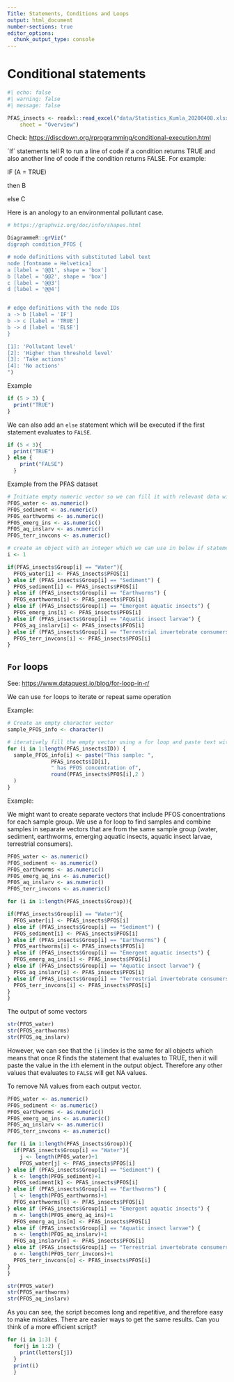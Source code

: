 ```yaml
---
Title: Statements, Conditions and Loops
output: html_document
number-sections: true
editor_options: 
  chunk_output_type: console
---
```


# Conditional statements

```r
#| echo: false
#| warning: false
#| message: false

PFAS_insects <- readxl::read_excel("data/Statistics_Kumla_20200408.xlsx", 
    sheet = "Overview")
```

Check: <https://discdown.org/rprogramming/conditional-execution.html>

´If´ statements tell R to run a line of code if a condition returns TRUE and also another line of code if the condition returns FALSE. For example:

IF (A = TRUE)

then B

else C

Here is an anology to an environmental pollutant case.

```r

# https://graphviz.org/doc/info/shapes.html

DiagrammeR::grViz("
digraph condition_PFOS {

# node definitions with substituted label text
node [fontname = Helvetica]
a [label = '@@1', shape = 'box']
b [label = '@@2', shape = 'box']
c [label = '@@3']
d [label = '@@4']


# edge definitions with the node IDs
a -> b [label = 'IF']
b -> c [label = 'TRUE']
b -> d [label = 'ELSE']
}

[1]: 'Pollutant level'
[2]: 'Higher than threshold level'
[3]: 'Take actions'
[4]: 'No actions'
")
```

Example

```r

if (5 > 3) {
  print("TRUE")
}

```

We can also add an `else` statement which will be executed if the first statement evaluates to `FALSE`.

```r
if (5 < 3){
  print("TRUE")
} else {
    print("FALSE")
  }

```

Example from the PFAS dataset

```r
# Initiate empty numeric vector so we can fill it with relevant data with the if statement
PFOS_water <- as.numeric()
PFOS_sediment <- as.numeric()
PFOS_earthworms <- as.numeric()
PFOS_emerg_ins <- as.numeric()
PFOS_aq_inslarv <- as.numeric()
PFOS_terr_invcons <- as.numeric()

# create an object with an integer which we can use in below if statement so we dont need to change all values in the if statement
i <- 1

if(PFAS_insects$Group[i] == "Water"){
  PFOS_water[i] <- PFAS_insects$PFOS[i]
} else if (PFAS_insects$Group[i] == "Sediment") {
  PFOS_sediment[i] <- PFAS_insects$PFOS[i]
} else if (PFAS_insects$Group[i] == "Earthworms") {
  PFOS_earthworms[i] <- PFAS_insects$PFOS[i]
} else if (PFAS_insects$Group[1] == "Emergent aquatic insects") {
  PFOS_emerg_ins[i] <- PFAS_insects$PFOS[i]
} else if (PFAS_insects$Group[i] == "Aquatic insect larvae") {
  PFOS_aq_inslarv[i] <- PFAS_insects$PFOS[i]
} else if (PFAS_insects$Group[i] == "Terrestrial invertebrate consumers") {
  PFOS_terr_invcons[i] <- PFAS_insects$PFOS[i]
}

```

## `For` loops

See: <https://www.dataquest.io/blog/for-loop-in-r/>

We can use `for` loops to iterate or repeat same operation

Example:

```r
# Create an empty character vector
sample_PFOS_info <- character()

# iteratively fill the empty vector using a for loop and paste text with different cells at the i:th position of each selected column
for (i in 1:length(PFAS_insects$ID)) {
  sample_PFOS_info[i] <- paste("This sample: ", 
              PFAS_insects$ID[i], 
              " has PFOS concentration of", 
              round(PFAS_insects$PFOS[i],2 )
  )
}

```

Example:

We might want to create separate vectors that include PFOS concentrations for each sample group. We use a for loop to find samples and combine samples in separate vectors that are from the same sample group (water, sediment, earthworms, emerging aquatic insects, aquatic insect larvae, terrestrial consumers).

```r

PFOS_water <- as.numeric()
PFOS_sediment <- as.numeric()
PFOS_earthworms <- as.numeric()
PFOS_emerg_aq_ins <- as.numeric()
PFOS_aq_inslarv <- as.numeric()
PFOS_terr_invcons <- as.numeric()

for (i in 1:length(PFAS_insects$Group)){

if(PFAS_insects$Group[i] == "Water"){
  PFOS_water[i] <- PFAS_insects$PFOS[i]
} else if (PFAS_insects$Group[i] == "Sediment") {
  PFOS_sediment[i] <- PFAS_insects$PFOS[i]
} else if (PFAS_insects$Group[i] == "Earthworms") {
  PFOS_earthworms[i] <- PFAS_insects$PFOS[i]
} else if (PFAS_insects$Group[i] == "Emergent aquatic insects") {
  PFOS_emerg_aq_ins[i] <- PFAS_insects$PFOS[i]
} else if (PFAS_insects$Group[i] == "Aquatic insect larvae") {
  PFOS_aq_inslarv[i] <- PFAS_insects$PFOS[i]
} else if (PFAS_insects$Group[i] == "Terrestrial invertebrate consumers") {
  PFOS_terr_invcons[i] <- PFAS_insects$PFOS[i]
}
}

```

The output of some vectors

```r
str(PFOS_water)
str(PFOS_earthworms)
str(PFOS_aq_inslarv)
```

However, we can see that the `[i]`index is the same for all objects which means that once R finds the statement that evaluates to TRUE, then it will paste the value in the i:th element in the output object. Therefore any other values that evaluates to `FALSE` will get NA values.

To remove NA values from each output vector.

```r

PFOS_water <- as.numeric()
PFOS_sediment <- as.numeric()
PFOS_earthworms <- as.numeric()
PFOS_emerg_aq_ins <- as.numeric()
PFOS_aq_inslarv <- as.numeric()
PFOS_terr_invcons <- as.numeric()

for (i in 1:length(PFAS_insects$Group)){
  if(PFAS_insects$Group[i] == "Water"){
    j <- length(PFOS_water)+1
    PFOS_water[j] <- PFAS_insects$PFOS[i]
} else if (PFAS_insects$Group[i] == "Sediment") {
  k <- length(PFOS_sediment)+1
  PFOS_sediment[k] <- PFAS_insects$PFOS[i]
} else if (PFAS_insects$Group[i] == "Earthworms") {
  l <- length(PFOS_earthworms)+1
  PFOS_earthworms[l] <- PFAS_insects$PFOS[i]
} else if (PFAS_insects$Group[i] == "Emergent aquatic insects") {
  m <- length(PFOS_emerg_aq_ins)+1
  PFOS_emerg_aq_ins[m] <- PFAS_insects$PFOS[i]
} else if (PFAS_insects$Group[i] == "Aquatic insect larvae") {
  n <- length(PFOS_aq_inslarv)+1
  PFOS_aq_inslarv[n] <- PFAS_insects$PFOS[i]
} else if (PFAS_insects$Group[i] == "Terrestrial invertebrate consumers") {
  o <- length(PFOS_terr_invcons)+1
  PFOS_terr_invcons[o] <- PFAS_insects$PFOS[i]
}
}

```

```r

str(PFOS_water)
str(PFOS_earthworms)
str(PFOS_aq_inslarv)
```

As you can see, the script becomes long and repetitive, and therefore easy to make mistakes. There are easier ways to get the same results. Can you think of a more efficient script?

```r

for (i in 1:3) {
  for(j in 1:2) {
    print(letters[j])
  }
  print(i)
  }

```

